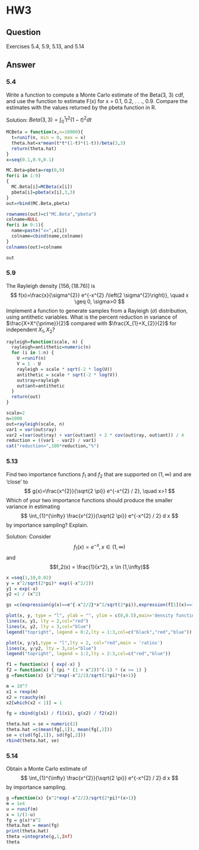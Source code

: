 # HW3

## Question
Exercises 5.4, 5.9, 5.13, and 5.14


## Answer

### 5.4
Write a function to compute a Monte Carlo estimate of the Beta(3, 3) cdf,
and use the function to estimate F(x) for x = 0.1, 0.2, . . ., 0.9. Compare the
estimates with the values returned by the pbeta function in R.

Solution: $Beta(3,3)=\int_0^1 t^2(1-t)^2dt$

```r
MCBeta = function(x,n=10000){
  t=runif(n, min = 0, max = x)
  theta.hat=x*mean(t*t*(1-t)*(1-t))/beta(3,3)
  return(theta.hat)
}
x=seq(0.1,0.9,0.1)

MC.Beta=pbeta=rep(0,9)
for(i in 1:9)
{
  MC.Beta[i]=MCBeta(x[i])
  pbeta[i]=pbeta(x[i],3,3)
}
out=rbind(MC.Beta,pbeta)

rownames(out)=c("MC.Beta","pbeta")
colname=NULL
for(i in 9:1){
  name=paste("x=",x[i])
  colname=cbind(name,colname)
}
colnames(out)=colname

out
```


### 5.9
The Rayleigh density $[156,(18.76)]$ is
$$
f(x)=\frac{x}{\sigma^{2}} e^{-x^{2} /\left(2 \sigma^{2}\right)}, \quad x \geq 0, \sigma>0
$$
Implement a function to generate samples from a Rayleigh $(\sigma)$ distribution, using antithetic variables. What is the percent reduction in variance of $\frac{X+X^{\prime}}{2}$ compared with $\frac{X_{1}+X_{2}}{2}$ for independent $X_{1}, X_{2} ?$

```r
rayleigh=function(scale, n) {
  rayleigh=antithetic=numeric(n)
  for (i in 1:n) {
    U =runif(n)
    V = 1 - U
    rayleigh = scale * sqrt(-2 * log(U))
    antithetic = scale * sqrt(-2 * log(V))
    out$ray=rayleigh
    out$ant=antithetic
  }
  return(out)
}

scale=2
n=1000
out=rayleigh(scale, n)
var1 = var(out$ray)
var2 =(var(out$ray) + var(out$ant) + 2 * cov(out$ray, out$ant)) / 4
reduction = ((var1 - var2) / var1)
cat("reduction=",100*reduction,"%")
```

### 5.13
Find two importance functions $f_{1}$ and $f_{2}$ that are supported on $(1, \infty)$ and are 'close' to
$$
g(x)=\frac{x^{2}}{\sqrt{2 \pi}} e^{-x^{2} / 2}, \quad x>1
$$
Which of your two importance functions should produce the smaller variance in estimating
$$
\int_{1}^{\infty} \frac{x^{2}}{\sqrt{2 \pi}} e^{-x^{2} / 2} d x
$$
by importance sampling? Explain.

Solution: 
Consider $$f_1(x) = e^{-x}, x \in (1,\infty)$$ and $$f_2(x) = \frac{1}{x^2}, x \in (1,\infty)$$

```r
x =seq(1,10,0.02)
y = x^2/sqrt(2*pi)* exp((-x^2/2))
y1 = exp(-x)
y2 =1 / (x^2)

gs =c(expression(g(x)==e^{-x^2/2}*x^2/sqrt(2*pi)),expression(f[1](x)==1/(x^2)),expression(f[2](x)==x*e^{(1-x^2)/4}/sqrt(2*pi)))

plot(x, y, type = "l", ylab = "", ylim = c(0,0.5),main='density function')
lines(x, y1, lty = 2,col="red")
lines(x, y2, lty = 3,col="blue")
legend("topright", legend = 0:2,lty = 1:3,col=c("black","red","blue"))

plot(x, y/y1,type = "l",lty = 2, col="red",main = 'ratios')
lines(x, y/y2, lty = 3,col="blue")
legend("topright", legend = 1:2,lty = 2:3,col=c("red","blue"))

```

```r
f1 = function(x) { exp(-x) }
f2 = function(x) { (pi * (1 + x^2))^(-1) * (x >= 1) }
g =function(x) {x^2*exp(-x^2/2)/sqrt(2*pi)*(x>1)}

m = 10^7
x1 = rexp(m)
x2 = rcauchy(m)
x2[which(x2 < 1)] = 1 

fg = cbind(g(x1) / f1(x1), g(x2) / f2(x2))

theta.hat = se = numeric(2)
theta.hat =c(mean(fg[,1]), mean(fg[,2]))
se = c(sd(fg[,1]), sd(fg[,2]))
rbind(theta.hat, se)
```



### 5.14
Obtain a Monte Carlo estimate of
$$
\int_{1}^{\infty} \frac{x^{2}}{\sqrt{2 \pi}} e^{-x^{2} / 2} d x
$$
by importance sampling.


```r
g =function(x) {x^2*exp(-x^2/2)/sqrt(2*pi)*(x>1)}
m = 1e4                 
u = runif(m) 
x = 1/(1-u)  
fg = g(x)*x^2
theta.hat = mean(fg)
print(theta.hat)
theta =integrate(g,1,Inf)
theta
```



